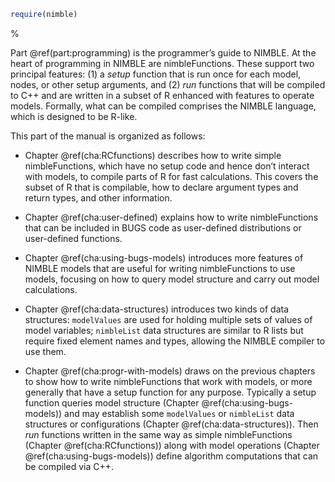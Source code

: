 

```r
require(nimble)
``` 
<!---  # Introduction to programming in NIMBLE -->% \label{cha:intro-programming}


Part \@ref(part:programming) is the programmer's guide to NIMBLE. At the heart of programming in NIMBLE are nimbleFunctions.  These support two principal features: (1) a *setup* function that is run once for each model, nodes, or other setup arguments, and (2) *run* functions that will be compiled to C++ and are written in a subset of R enhanced with features to operate models.  Formally, what can be compiled comprises the NIMBLE language, which is designed to be R-like.

This part of the manual is organized as follows:


  * Chapter \@ref(cha:RCfunctions) describes how to write simple nimbleFunctions, which have no setup code and hence don't interact with models, to compile parts of R for fast calculations. This covers the subset of R that is compilable, how to declare argument types and return types, and other information.

  * Chapter \@ref(cha:user-defined) explains how to write nimbleFunctions that can be included in BUGS code as user-defined distributions or user-defined functions.

  * Chapter \@ref(cha:using-bugs-models) introduces more features of NIMBLE models that are useful for writing nimbleFunctions to use models, focusing on how to query model structure and carry out model calculations.  

  * Chapter \@ref(cha:data-structures) introduces two kinds of data structures: `modelValues` are used for holding multiple sets of values of model variables; `nimbleList` data structures are similar to R lists but require fixed element names and types, allowing the NIMBLE compiler to use them. 

  * Chapter \@ref(cha:progr-with-models) draws on the previous chapters to show how to write nimbleFunctions that work with models, or more generally that have a setup function for any purpose.  Typically a setup function queries model structure (Chapter \@ref(cha:using-bugs-models)) and may establish some `modelValues` or `nimbleList` data structures or configurations (Chapter \@ref(cha:data-structures)).  Then *run* functions written in the same way as simple nimbleFunctions (Chapter \@ref(cha:RCfunctions)) along with model operations (Chapter \@ref(cha:using-bugs-models)) define algorithm computations that can be compiled via C++.



